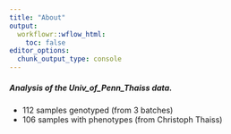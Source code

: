 ```yaml
---
title: "About"
output:
  workflowr::wflow_html:
    toc: false
editor_options:
  chunk_output_type: console
---
```


##### Analysis of the Univ_of_Penn_Thaiss data.  
* 112 samples genotyped (from 3 batches)
* 106 samples with phenotypes (from Christoph Thaiss)

